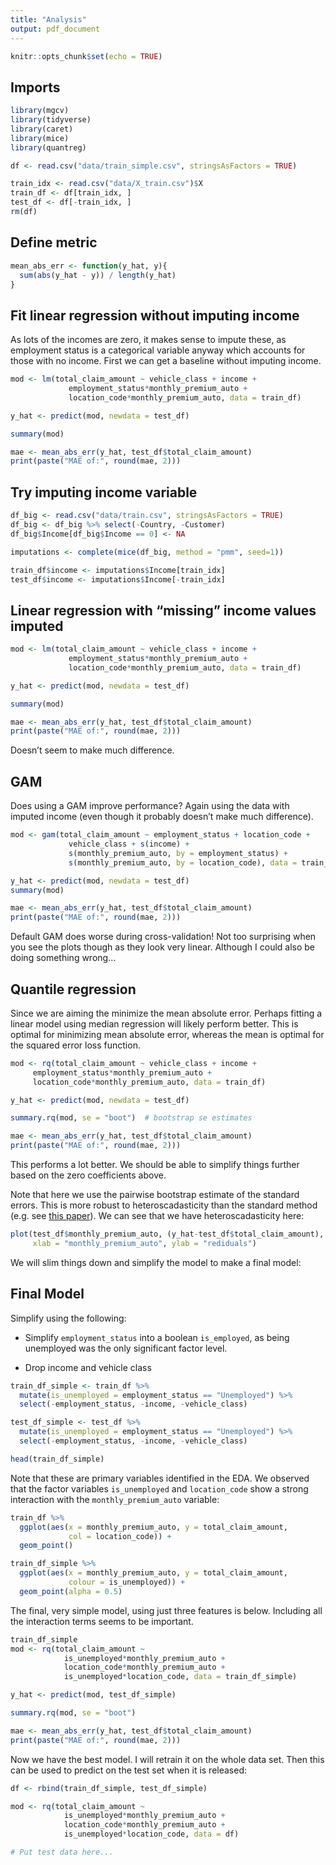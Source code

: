 ```yaml
---
title: "Analysis"
output: pdf_document
---
```


```r
knitr::opts_chunk$set(echo = TRUE)
```

## Imports
```r
library(mgcv)
library(tidyverse)
library(caret)
library(mice)
library(quantreg)

df <- read.csv("data/train_simple.csv", stringsAsFactors = TRUE)

train_idx <- read.csv("data/X_train.csv")$X
train_df <- df[train_idx, ]
test_df <- df[-train_idx, ]
rm(df)
```

## Define metric
```r
mean_abs_err <- function(y_hat, y){
  sum(abs(y_hat - y)) / length(y_hat)
}
```

## Fit linear regression without imputing income
As lots of the incomes are zero, it makes sense to impute these, as employment status is a categorical variable anyway which accounts for those with no income. First we can get a baseline without imputing income.
```r
mod <- lm(total_claim_amount ~ vehicle_class + income +
             employment_status*monthly_premium_auto + 
             location_code*monthly_premium_auto, data = train_df)

y_hat <- predict(mod, newdata = test_df)

summary(mod)

mae <- mean_abs_err(y_hat, test_df$total_claim_amount)
print(paste("MAE of:", round(mae, 2)))

```
## Try imputing income variable
```r
df_big <- read.csv("data/train.csv", stringsAsFactors = TRUE)
df_big <- df_big %>% select(-Country, -Customer)
df_big$Income[df_big$Income == 0] <- NA

imputations <- complete(mice(df_big, method = "pmm", seed=1))

train_df$income <- imputations$Income[train_idx]
test_df$income <- imputations$Income[-train_idx]
```

## Linear regression with "missing" income values imputed
```r
mod <- lm(total_claim_amount ~ vehicle_class + income +
             employment_status*monthly_premium_auto + 
             location_code*monthly_premium_auto, data = train_df)

y_hat <- predict(mod, newdata = test_df)

summary(mod)

mae <- mean_abs_err(y_hat, test_df$total_claim_amount)
print(paste("MAE of:", round(mae, 2)))
```
Doesn't seem to make much difference.

## GAM
Does using a GAM improve performance? Again using the data with imputed income (even though it probably doesn't make much difference).

```r
mod <- gam(total_claim_amount ~ employment_status + location_code + 
             vehicle_class + s(income) +
             s(monthly_premium_auto, by = employment_status) +
             s(monthly_premium_auto, by = location_code), data = train_df)

y_hat <- predict(mod, newdata = test_df)
summary(mod)

mae <- mean_abs_err(y_hat, test_df$total_claim_amount)
print(paste("MAE of:", round(mae, 2)))
```
Default GAM does worse during cross-validation! Not too surprising when you see the plots though as they look very linear. Although I could also be doing something wrong...


## Quantile regression
Since we are aiming the minimize the mean absolute error. Perhaps fitting a linear model using median regression will likely perform better. This is optimal for minimizing mean absolute error, whereas the mean is optimal for the squared error loss function.

```r
mod <- rq(total_claim_amount ~ vehicle_class + income +
     employment_status*monthly_premium_auto + 
     location_code*monthly_premium_auto, data = train_df)

y_hat <- predict(mod, newdata = test_df)

summary.rq(mod, se = "boot")  # bootstrap se estimates

mae <- mean_abs_err(y_hat, test_df$total_claim_amount)
print(paste("MAE of:", round(mae, 2)))
```
This performs a lot better. We should be able to simplify things further based on the zero coefficients above.

Note that here we use the pairwise bootstrap estimate of the standard errors. This is more robust to heteroscadasticity than the standard method (e.g. see [this paper](https://www.tandfonline.com/doi/pdf/10.1198/106186005X27563?needAccess=true)). We can see that we have heteroscadasticity here:
```r
plot(test_df$monthly_premium_auto, (y_hat-test_df$total_claim_amount),
     xlab = "monthly_premium_auto", ylab = "rediduals")
```

We will slim things down and simplify the model to make a final model:

## Final Model
Simplify using the following:

- Simplify `employment_status` into a boolean `is_employed`, as being unemployed was the only significant factor level.

- Drop income and vehicle class

```r
train_df_simple <- train_df %>%
  mutate(is_unemployed = employment_status == "Unemployed") %>%
  select(-employment_status, -income, -vehicle_class)

test_df_simple <- test_df %>%
  mutate(is_unemployed = employment_status == "Unemployed") %>%
  select(-employment_status, -income, -vehicle_class)

head(train_df_simple)
```

Note that these are primary variables identified in the EDA. We observed that the factor variables `is_unemployed` and `location_code` show a strong interaction with the `monthly_premium_auto` variable:
```r
train_df %>%
  ggplot(aes(x = monthly_premium_auto, y = total_claim_amount,
             col = location_code)) +
  geom_point()
```

```r
train_df_simple %>%
  ggplot(aes(x = monthly_premium_auto, y = total_claim_amount,
             colour = is_unemployed)) +
  geom_point(alpha = 0.5)
```

The final, very simple model, using just three features is below. Including all the interaction terms seems to be important.

```r
train_df_simple
mod <- rq(total_claim_amount ~ 
            is_unemployed*monthly_premium_auto + 
            location_code*monthly_premium_auto +
            is_unemployed*location_code, data = train_df_simple)

y_hat <- predict(mod, test_df_simple)

summary.rq(mod, se = "boot")

mae <- mean_abs_err(y_hat, test_df$total_claim_amount)
print(paste("MAE of:", round(mae, 2)))
```

Now we have the best model. I will retrain it on the whole data set. Then this can be used to predict on the test set when it is released:
```r
df <- rbind(train_df_simple, test_df_simple)

mod <- rq(total_claim_amount ~ 
            is_unemployed*monthly_premium_auto + 
            location_code*monthly_premium_auto +
            is_unemployed*location_code, data = df)

# Put test data here...
```



